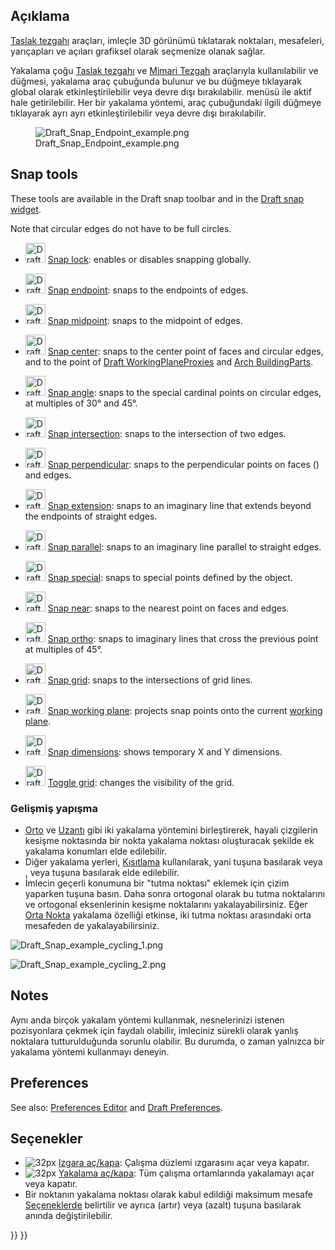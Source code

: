 <languages/>

{{Docnav
|[[Draft_snap_widget|Snap widget]]
|[[Draft_Constrain|Constrain]]
|[[Draft_Workbench|Draft]]
|IconL=
|IconR=
|IconC=Workbench_Draft.svg
}}

{{TOCright}}

<span id="Description"></span>
== Açıklama ==

<div class="mw-translate-fuzzy">
[[Draft_Workbench/tr|Taslak tezgahı]] araçları, imleçle 3D görünümü tıklatarak noktaları, mesafeleri, yarıçapları ve açıları grafiksel olarak seçmenize olanak sağlar.
</div>

<div class="mw-translate-fuzzy">
Yakalama çoğu [[Draft_Workbench/tr| Taslak tezgahı]] ve [[Arch_Workbench/tr| Mimari Tezgah]] araçlarıyla kullanılabilir ve {{Button | [[Image: Draft_Snap_Lock.svg | 16px]] [[Draft_Snap_Lock/tr|Yakalama aç/kapa]]}} düğmesi, yakalama araç çubuğunda bulunur ve bu düğmeye tıklayarak global olarak etkinleştirilebilir veya devre dışı bırakılabilir.   {{MenuCommand | Görünüm → Araç Çubukları → Taslak Yakalama}} menüsü ile aktif hale getirilebilir. Her bir yakalama yöntemi, araç çubuğundaki ilgili düğmeye tıklayarak ayrı ayrı etkinleştirilebilir veya devre dışı bırakılabilir.
</div>

[[Image:Draft_Snap_Endpoint_example.png]]
<div class="mw-translate-fuzzy">
{{Caption | Çizgi yakalama başka bir satıra dikey olarak yakalar}}
</div>

== Snap tools ==

These tools are available in the Draft snap toolbar and in the [[Draft_snap_widget|Draft snap widget]].

Note that circular edges do not have to be full circles.

* [[Image:Draft_Snap_Lock.svg|32px]] [[Draft_Snap_Lock|Snap lock]]: enables or disables snapping globally.

* [[Image:Draft_Snap_Endpoint.svg|32px]] [[Draft_Snap_Endpoint|Snap endpoint]]: snaps to the endpoints of edges.

* [[Image:Draft_Snap_Midpoint.svg|32px]] [[Draft_Snap_Midpoint|Snap midpoint]]: snaps to the midpoint of edges.

* [[Image:Draft_Snap_Center.svg|32px]] [[Draft_Snap_Center|Snap center]]: snaps to the center point of faces and circular edges, and to the {{PropertyData|Placement}} point of [[Draft_WorkingPlaneProxy|Draft WorkingPlaneProxies]] and [[Arch_BuildingPart|Arch BuildingParts]].

* [[Image:Draft_Snap_Angle.svg|32px]] [[Draft_Snap_Angle|Snap angle]]: snaps to the special cardinal points on circular edges, at multiples of 30° and 45°.

* [[Image:Draft_Snap_Intersection.svg|32px]] [[Draft_Snap_Intersection|Snap intersection]]: snaps to the intersection of two edges.

* [[Image:Draft_Snap_Perpendicular.svg|32px]] [[Draft_Snap_Perpendicular|Snap perpendicular]]: snaps to the perpendicular points on faces ({{Version|0.21}}) and edges.

* [[Image:Draft_Snap_Extension.svg|32px]] [[Draft_Snap_Extension|Snap extension]]: snaps to an imaginary line that extends beyond the endpoints of straight edges.

* [[Image:Draft_Snap_Parallel.svg|32px]] [[Draft_Snap_Parallel|Snap parallel]]: snaps to an imaginary line parallel to straight edges.

* [[Image:Draft_Snap_Special.svg|32px]] [[Draft_Snap_Special|Snap special]]: snaps to special points defined by the object.

* [[Image:Draft_Snap_Near.svg|32px]] [[Draft_Snap_Near|Snap near]]: snaps to the nearest point on faces and edges.

* [[Image:Draft_Snap_Ortho.svg|32px]] [[Draft_Snap_Ortho|Snap ortho]]: snaps to imaginary lines that cross the previous point at multiples of 45°.

* [[Image:Draft_Snap_Grid.svg|32px]] [[Draft_Snap_Grid|Snap grid]]: snaps to the intersections of grid lines.

* [[Image:Draft_Snap_WorkingPlane.svg|32px]] [[Draft_Snap_WorkingPlane|Snap working plane]]: projects snap points onto the current [[Draft_SelectPlane|working plane]].

* [[Image:Draft_Snap_Dimensions.svg|32px]] [[Draft_Snap_Dimensions|Snap dimensions]]: shows temporary X and Y dimensions.

* [[Image:Draft_ToggleGrid.svg|32px]] [[Draft_ToggleGrid|Toggle grid]]: changes the visibility of the grid.

<span id="Advanced_snapping"></span>
<div class="mw-translate-fuzzy">
=== Gelişmiş yapışma ===
</div>

<div class="mw-translate-fuzzy">
* [[Draft_Snap_Ortho/tr|Orto]] ve [[Draft_Snap_Extension/tr|Uzantı]] gibi iki yakalama yöntemini birleştirerek, hayali çizgilerin kesişme noktasında bir nokta yakalama noktası oluşturacak şekilde ek yakalama konumları elde edilebilir. 
* Diğer yakalama yerleri, [[Draft Constrain/tr|Kısıtlama]]  kullanılarak, yani {{KEY | Shift}} tuşuna basılarak veya {{KEY | X}}, {{KEY | Y}} veya {{KEY|Z}} tuşuna basılarak elde edilebilir.  
* İmlecin geçerli konumuna bir "tutma noktası" eklemek için çizim yaparken {{KEY | Q}} tuşuna basın. Daha sonra ortogonal olarak bu tutma noktalarını ve ortogonal eksenlerinin kesişme noktalarını yakalayabilirsiniz. Eğer [[Draft_Snap_Midpoint/tr|Orta Nokta]] yakalama özelliği etkinse, iki tutma noktası arasındaki orta mesafeden de yakalayabilirsiniz. {{Version/tr | 0.17}}
</div>

[[Image:Draft_Snap_example_cycling_1.png]]
{{Caption|Snap cycling 1: The red rectangle was created first therefore it has snap priority. Without snap cycling you cannot snap to the green rectangle where it is overlapped by the red rectangle.}}

[[Image:Draft_Snap_example_cycling_2.png]]
{{Caption|Snap cycling 2: After using the snap cycle key once the green rectangle receives snap priority. Snapping to the midpoint of the overlapped green edge is now possible.}}

== Notes ==

<div class="mw-translate-fuzzy">
Aynı anda birçok yakalam yöntemi kullanmak, nesnelerinizi istenen pozisyonlara çekmek için faydalı olabilir, imleciniz sürekli olarak yanlış noktalara tutturulduğunda sorunlu olabilir. Bu durumda, o zaman yalnızca bir yakalama yöntemi kullanmayı deneyin.
</div>

== Preferences ==

See also: [[Preferences_Editor|Preferences Editor]] and [[Draft_Preferences|Draft Preferences]].

<div class="mw-translate-fuzzy">
== Seçenekler == 
* [[Image: Draft_ToggleGrid.svg | 32px]] [[Draft ToggleGrid/tr | Izgara aç/kapa]]: Çalışma düzlemi ızgarasını açar veya kapatır. 
* [[Image: Draft_Snap_Lock.svg | 32px]] [[Draft_Snap_Lock/tr |Yakalama aç/kapa]]: Tüm çalışma ortamlarında yakalamayı açar veya kapatır. 
* Bir noktanın yakalama noktası olarak kabul edildiği maksimum mesafe [[Draft Preferences/tr|Seçeneklerde]] belirtilir ve ayrıca {{KEY|<nowiki>[</nowiki>}} (artır) veya {{KEY|<nowiki>]</nowiki>}}(azalt) tuşuna basılarak anında değiştirilebilir.
</div>


<div class="mw-translate-fuzzy">
{{Draft Tools navi/tr}}
{{Userdocnavi/tr}}
</div>

{{Draft Tools navi{{#translation:}}}}
{{Userdocnavi{{#translation:}}}}